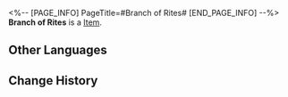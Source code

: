 <%-- [PAGE_INFO]
PageTitle=#Branch of Rites#
[END_PAGE_INFO] --%>
{{Item Infobox
|id          = 281020
|image       = Item Branch of Rites.png{{subst:void|<!--$UPLOAD:<<SpriteOutput/ItemFigures/281020.png>-<Item Branch of Rites.png>-<Item Icons>>-->}}
|type        = 
|invCategory = 
|rarity      = 3
|effect      = 
|description = Indescribable materials used to unlock the ability system in Protean Hero.
}}
{{Description|Pilgrim, please snap off the Sacred Tree's branch with reverence. In return, the god shall bestow upon you words of wisdom and guidance.}}
'''Branch of Rites''' is a [[Item]].

==Other Languages==
{{Other Languages
|en   = Branch of Rites
|zhs  = 祭祷之枝
|zht  = 祭禱之枝
|ja   = 祈祷の枝
|ko   = 기원의 가지
|es   = Rama de la ofrenda
|fr   = Rameau des rites
|ru   = Жертвенная ветвь
|th   = กิ่งแห่งการสักการะ
|vi   = Nhánh Cầu Nguyện
|de   = Zweig der Riten
|id   = Cabang Doa
|pt   = Ramo dos Ritos
}}

==Change History==
{{Change History|3.1}}